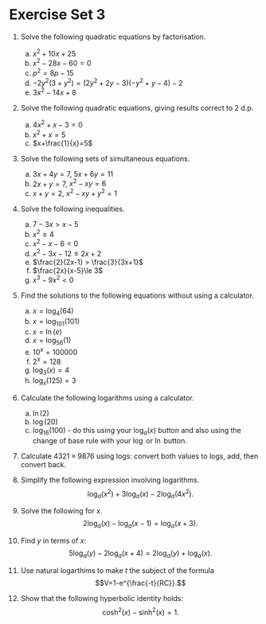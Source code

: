# Exercise Set 3 {-}

1. Solve the following quadratic equations by factorisation.
    a. $x^2+10x+25$
    a. $x^2-28x-60=0$
    a. $p^2=8p-15$
    a. $-2y^2(3+y^2)=(2y^2+2y-3)(-y^2+y-4)-2$  
    a. $3x^2-14x+8$


1. Solve the following quadratic equations, giving results correct to 2 d.p.
    a. $4x^2+x-3=0$
    a. $x^2+x=5$
    a. $x+\frac{1}{x}=5$

1. Solve the following sets of simultaneous equations.
    a. $3x+4y=7$, $5x+6y=11$
    a. $2x+y=7$, $x^2-xy=6$
    a. $x + y=2$, $x^2-xy+y^2 = 1$  

1. Solve the following inequalities.
    a. $7-3x>x-5$
    a. $x^2\ge 4$
    a. $x^2-x-6<0$
    a. $x^2-3x-12\le 2x+2$
    a. $\frac{2}{2x-1} > \frac{3}{3x+1}$
    a. $\frac{2x}{x-5}\le 3$
    a. $x^3-9x^2<0$  

1. Find the solutions to the following equations without using a calculator.
    a. $x=\log_4(64)$
    a. $x=\log_{101}(101)$
    a. $x=\ln(e)$
    a. $x=\log_{56}(1)$
    a. $10^x=100000$
    a. $2^x=128$
    a. $\log_3(x)=4$
    a. $\log_x(125)=3$

1. Calculate the following logarithms using a calculator.
    a. $\ln(2)$
    a. $\log(20)$
    a. $\log_{16}(100)$ - do this using your $\log_a(x)$ button and also using the change of base rule with your $\log$ or $\ln$ button.

1. Calculate $4321\times 9876$ using logs: convert both values to logs, add, then convert back.

1. Simplify the following expression involving logarithms.
     $$\log_a(x^2)+3\log_a(x)-2\log_a(4x^2).$$

1. Solve the following for $x$.
    $$2\log_a(x)-\log_a(x-1)=\log_a(x+3).$$

1. Find $y$ in terms of $x$:
    $$5\log_a(y)-2\log_a(x+4)=2\log_a(y)+\log_a(x).$$

1. Use natural logarthims to make $t$ the subject of the formula
    $$V=1-e^{\frac{-t}{RC}}.$$

1. Show that the following hyperbolic identity holds:
    $$\cosh^2(x)-\sinh^2(x)=1.$$
